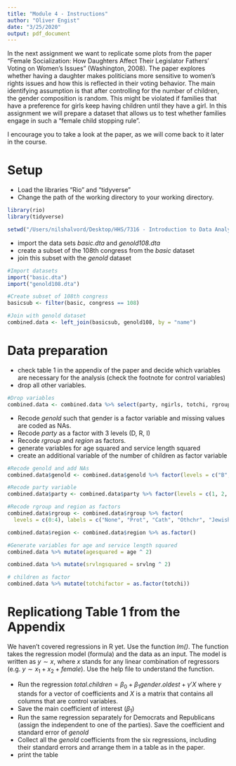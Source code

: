 ```yaml
---
title: "Module 4 - Instructions"
author: "Oliver Engist"
date: "3/25/2020"
output: pdf_document
---
```


In the next assignment we want to replicate some plots from the paper "Female Socialization: How Daughters Affect Their Legislator Fathers' Voting on Women's Issues" (Washington, 2008). The paper explores whether having a daughter makes politicians more sensitive to women's rights issues and how this is reflected in their voting behavior. The main identifying assumption is that after controlling for the number of children, the gender composition is random. This might be violated if families that have a preference for girls keep having children until they have a girl. In this assignment we will prepare a dataset that allows us to test whether families engage in such a "female child stopping rule".

I encourage you to take a look at the paper, as we will come back to it later in the course. 

# Setup

* Load the libraries "Rio" and "tidyverse"
* Change the path of the working directory to your working directory.

```r

library(rio)
library(tidyverse)

setwd("/Users/nilshalvord/Desktop/HHS/7316 - Introduction to Data Analytics in R/Assignments/Assignment 2")
```

* import the data sets *basic.dta* and *genold108.dta*
* create a subset of the 108th congress from the *basic* dataset
* join this subset with the *genold* dataset

```r
#Import datasets
import("basic.dta")
import("genold108.dta")

#Create subset of 108th congress
basicsub <- filter(basic, congress == 108)

#Join with genold dataset
combined.data <- left_join(basicsub, genold108, by = "name")
```
# Data preparation

* check table 1 in the appendix of the paper and decide which variables are necessary for the analysis (check the footnote for control variables)
* drop all other variables.

```r
#Drop variables
combined.data <- combined.data %>% select(party, ngirls, totchi, rgroup, age, white, female, srvlng, genold, region)
```

* Recode *genold* such that gender is a factor variable and missing values are coded as NAs.
* Recode *party* as a factor with 3 levels (D, R, I)
* Recode *rgroup* and *region* as factors.
* generate variables for age squared and service length squared
* create an additional variable of the number of children as factor variable

```r
#Recode genold and add NAs
combined.data$genold <- combined.data$genold %>% factor(levels = c("B", "G", "NA"), exclude = NULL)

#Recode party variable
combined.data$party <- combined.data$party %>% factor(levels = c(1, 2, 3), labels = c("D", "R", "I"))

#Recode rgroup and region as factors
combined.data$rgroup <- combined.data$rgroup %>% factor(
  levels = c(0:4), labels = c("None", "Prot", "Cath", "Othchr", "Jewish"))

combined.data$region <- combined.data$region %>% as.factor()

#Generate variables for age and service length squared
combined.data %>% mutate(agesquared = age ^ 2)

combined.data %>% mutate(srvlngsquared = srvlng ^ 2)

# children as factor
combined.data %>% mutate(totchifactor = as.factor(totchi))
```
# Replicationg Table 1 from the Appendix

We haven't covered regressions in R yet. Use the function *lm()*. The function takes the regression model (formula) and the data as an input. The model is written as $y \sim x$, where $x$ stands for any linear combination of regressors (e.g. $y \sim x_1 + x_2 + female$). Use the help file to understand the function.

* Run the regression $total.children = \beta_0 + \beta_1 gender.oldest + \gamma'X$ where $\gamma$ stands for a vector of coefficients and $X$ is a matrix that contains all columns that are control variables.\footnote{This is just a short notation instead of writing the full model with all control variables $totchi = \beta_0 + \beta_1 genold + \gamma_1 age + \gamma_2 age^2 + \gamma_3 Democrat + ... + \epsilon$ which quickly gets out of hand for large models.}
* Save the main coefficient of interest ($\beta_1$)
* Run the same regression separately for Democrats and Republicans (assign the independent to one of the parties). Save the coefficient and standard error of *genold*
* Collect all the *genold* coefficients from the six regressions, including their standard errors and arrange them in a table as in the paper.
* print the table